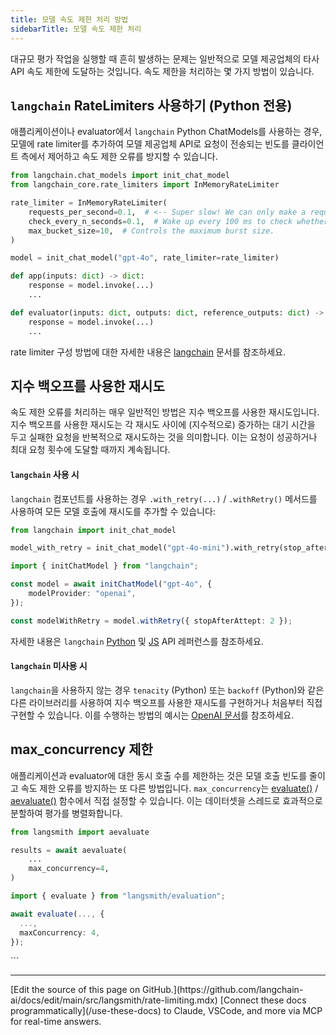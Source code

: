 ```yaml
---
title: 모델 속도 제한 처리 방법
sidebarTitle: 모델 속도 제한 처리
---
```


대규모 평가 작업을 실행할 때 흔히 발생하는 문제는 일반적으로 모델 제공업체의 타사 API 속도 제한에 도달하는 것입니다. 속도 제한을 처리하는 몇 가지 방법이 있습니다.

## `langchain` RateLimiters 사용하기 (Python 전용)

애플리케이션이나 evaluator에서 `langchain` Python ChatModels를 사용하는 경우, 모델에 rate limiter를 추가하여 모델 제공업체 API로 요청이 전송되는 빈도를 클라이언트 측에서 제어하고 속도 제한 오류를 방지할 수 있습니다.

```python
from langchain.chat_models import init_chat_model
from langchain_core.rate_limiters import InMemoryRateLimiter

rate_limiter = InMemoryRateLimiter(
    requests_per_second=0.1,  # <-- Super slow! We can only make a request once every 10 seconds!!
    check_every_n_seconds=0.1,  # Wake up every 100 ms to check whether allowed to make a request,
    max_bucket_size=10,  # Controls the maximum burst size.
)

model = init_chat_model("gpt-4o", rate_limiter=rate_limiter)

def app(inputs: dict) -> dict:
    response = model.invoke(...)
    ...

def evaluator(inputs: dict, outputs: dict, reference_outputs: dict) -> dict:
    response = model.invoke(...)
    ...
```

rate limiter 구성 방법에 대한 자세한 내용은 [langchain](https://python.langchain.com/docs/how_to/chat_model_rate_limiting/) 문서를 참조하세요.

## 지수 백오프를 사용한 재시도

속도 제한 오류를 처리하는 매우 일반적인 방법은 지수 백오프를 사용한 재시도입니다. 지수 백오프를 사용한 재시도는 각 재시도 사이에 (지수적으로) 증가하는 대기 시간을 두고 실패한 요청을 반복적으로 재시도하는 것을 의미합니다. 이는 요청이 성공하거나 최대 요청 횟수에 도달할 때까지 계속됩니다.

#### `langchain` 사용 시

`langchain` 컴포넌트를 사용하는 경우 `.with_retry(...)` / `.withRetry()` 메서드를 사용하여 모든 모델 호출에 재시도를 추가할 수 있습니다:

<CodeGroup>

```python Python
from langchain import init_chat_model

model_with_retry = init_chat_model("gpt-4o-mini").with_retry(stop_after_attempt=6)
```

```typescript TypeScript
import { initChatModel } from "langchain";

const model = await initChatModel("gpt-4o", {
    modelProvider: "openai",
});

const modelWithRetry = model.withRetry({ stopAfterAttept: 2 });
```

</CodeGroup>

자세한 내용은 `langchain` [Python](https://python.langchain.com/api_reference/core/language_models/langchain_core.language_models.chat_models.BaseChatModel.html#langchain_core.language_models.chat_models.BaseChatModel.with_retry) 및 [JS](https://v03.api.js.langchain.com/classes/_langchain_core.language_models_chat_models.BaseChatModel.html#withRetry) API 레퍼런스를 참조하세요.

#### `langchain` 미사용 시

`langchain`을 사용하지 않는 경우 `tenacity` (Python) 또는 `backoff` (Python)와 같은 다른 라이브러리를 사용하여 지수 백오프를 사용한 재시도를 구현하거나 처음부터 직접 구현할 수 있습니다. 이를 수행하는 방법의 예시는 [OpenAI 문서](https://platform.openai.com/docs/guides/rate-limits#retrying-with-exponential-backoff)를 참조하세요.

## max_concurrency 제한

애플리케이션과 evaluator에 대한 동시 호출 수를 제한하는 것은 모델 호출 빈도를 줄이고 속도 제한 오류를 방지하는 또 다른 방법입니다. `max_concurrency`는 [evaluate()](https://docs.smith.langchain.com/reference/python/evaluation/langsmith.evaluation._runner.evaluate) / [aevaluate()](https://docs.smith.langchain.com/reference/python/evaluation/langsmith.evaluation._arunner.aevaluate) 함수에서 직접 설정할 수 있습니다. 이는 데이터셋을 스레드로 효과적으로 분할하여 평가를 병렬화합니다.

<CodeGroup>

```python Python
from langsmith import aevaluate

results = await aevaluate(
    ...
    max_concurrency=4,
)
```

```typescript TypeScript
import { evaluate } from "langsmith/evaluation";

await evaluate(..., {
  ...,
  maxConcurrency: 4,
});
```

</CodeGroup>
```

---

<Callout icon="pen-to-square" iconType="regular">
    [Edit the source of this page on GitHub.](https://github.com/langchain-ai/docs/edit/main/src/langsmith/rate-limiting.mdx)
</Callout>
<Tip icon="terminal" iconType="regular">
    [Connect these docs programmatically](/use-these-docs) to Claude, VSCode, and more via MCP for    real-time answers.
</Tip>
